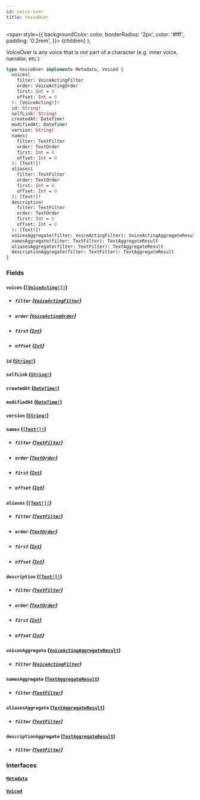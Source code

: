 ```yaml
---
id: voice-over
title: VoiceOver
---
```


<span
style={{
      backgroundColor: color,
      borderRadius: '2px',
      color: '#fff',
      padding: '0.2rem',
    }}>
{children}
</span>
);

VoiceOver is any voice that is not part of a character (e.g. inner voice, narrator, etc.)

```graphql
type VoiceOver implements Metadata, Voiced {
  voices(
    filter: VoiceActingFilter
    order: VoiceActingOrder
    first: Int = 0
    offset: Int = 0
  ): [VoiceActing!]!
  id: String!
  selfLink: String!
  createdAt: DateTime!
  modifiedAt: DateTime!
  version: String!
  names(
    filter: TextFilter
    order: TextOrder
    first: Int = 0
    offset: Int = 0
  ): [Text!]!
  aliases(
    filter: TextFilter
    order: TextOrder
    first: Int = 0
    offset: Int = 0
  ): [Text!]!
  description(
    filter: TextFilter
    order: TextOrder
    first: Int = 0
    offset: Int = 0
  ): [Text!]!
  voicesAggregate(filter: VoiceActingFilter): VoiceActingAggregateResult
  namesAggregate(filter: TextFilter): TextAggregateResult
  aliasesAggregate(filter: TextFilter): TextAggregateResult
  descriptionAggregate(filter: TextFilter): TextAggregateResult
}
```

### Fields

#### `voices` ([`[VoiceActing!]!`](/docs/schema/objects/voice-acting))

- ##### `filter` ([`VoiceActingFilter`](/docs/schema/inputs/voice-acting-filter))

- ##### `order` ([`VoiceActingOrder`](/docs/schema/inputs/voice-acting-order))

- ##### `first` ([`Int`](/docs/schema/scalars/int))

- ##### `offset` ([`Int`](/docs/schema/scalars/int))

#### `id` ([`String!`](/docs/schema/scalars/string))

#### `selfLink` ([`String!`](/docs/schema/scalars/string))

#### `createdAt` ([`DateTime!`](/docs/schema/scalars/date-time))

#### `modifiedAt` ([`DateTime!`](/docs/schema/scalars/date-time))

#### `version` ([`String!`](/docs/schema/scalars/string))

#### `names` ([`[Text!]!`](/docs/schema/objects/text))

- ##### `filter` ([`TextFilter`](/docs/schema/inputs/text-filter))

- ##### `order` ([`TextOrder`](/docs/schema/inputs/text-order))

- ##### `first` ([`Int`](/docs/schema/scalars/int))

- ##### `offset` ([`Int`](/docs/schema/scalars/int))

#### `aliases` ([`[Text!]!`](/docs/schema/objects/text))

- ##### `filter` ([`TextFilter`](/docs/schema/inputs/text-filter))

- ##### `order` ([`TextOrder`](/docs/schema/inputs/text-order))

- ##### `first` ([`Int`](/docs/schema/scalars/int))

- ##### `offset` ([`Int`](/docs/schema/scalars/int))

#### `description` ([`[Text!]!`](/docs/schema/objects/text))

- ##### `filter` ([`TextFilter`](/docs/schema/inputs/text-filter))

- ##### `order` ([`TextOrder`](/docs/schema/inputs/text-order))

- ##### `first` ([`Int`](/docs/schema/scalars/int))

- ##### `offset` ([`Int`](/docs/schema/scalars/int))

#### `voicesAggregate` ([`VoiceActingAggregateResult`](/docs/schema/objects/voice-acting-aggregate-result))

- ##### `filter` ([`VoiceActingFilter`](/docs/schema/inputs/voice-acting-filter))

#### `namesAggregate` ([`TextAggregateResult`](/docs/schema/objects/text-aggregate-result))

- ##### `filter` ([`TextFilter`](/docs/schema/inputs/text-filter))

#### `aliasesAggregate` ([`TextAggregateResult`](/docs/schema/objects/text-aggregate-result))

- ##### `filter` ([`TextFilter`](/docs/schema/inputs/text-filter))

#### `descriptionAggregate` ([`TextAggregateResult`](/docs/schema/objects/text-aggregate-result))

- ##### `filter` ([`TextFilter`](/docs/schema/inputs/text-filter))

### Interfaces

#### [`Metadata`](/docs/schema/interfaces/metadata)

#### [`Voiced`](/docs/schema/interfaces/voiced)
